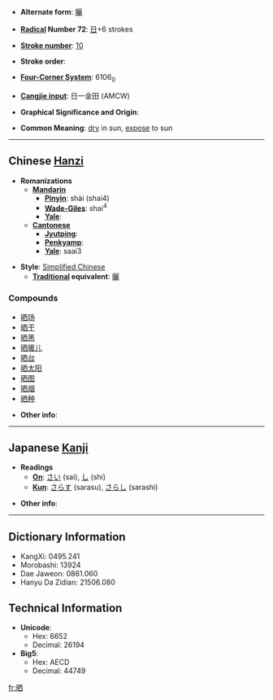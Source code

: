 * '''Alternate form''': [[曬]]

* '''[[Wiktionary:Chinese radical index| Radical]] Number 72''': [[Wiktionary:Chinese radical index 日|日]]+6 strokes

* '''[[Wiktionary:Chinese total strokes index|Stroke number]]''': [[Wiktionary:Chinese total strokes index 10|10]]

* '''Stroke order''': 

* '''[[Wiktionary:Chinese four corner index|Four-Corner System]]''': 6106<sub>0</sub>

* '''[[Wiktionary:Chinese Cangjie index|Cangjie input]]''': 日一金田 (AMCW)

* '''Graphical Significance and Origin''': 

* '''Common Meaning''': [[dry]] in sun, [[expose]] to sun

----

== Chinese [[Hanzi]] ==

* '''Romanizations'''
** '''[[Mandarin]]'''
*** '''[[Pinyin]]''': shài (shai4)
*** '''[[Wade-Giles]]''': shai<sup>4</sup>
*** '''[[Yale]]''': 
** '''[[Cantonese]]'''
*** '''[[Jyutping]]''':
*** '''[[Penkyamp]]''': 
*** '''[[Yale]]''': saai3

* '''Style''': [[Simplified Chinese]] 
** '''[[Traditional Chinese|Traditional]] equivalent''': [[曬]]

===Compounds===
*[[晒场]]
*[[晒干]]
*[[晒黑]]
*[[晒暖儿]]
*[[晒台]]
*[[晒太阳]]
*[[晒图]]
*[[晒烟]]
*[[晒种]]

* '''Other info''': 

----

== Japanese [[Kanji]] ==

* '''Readings'''
** '''[[On]]''': [[さい]] (sai), [[し]] (shi)
** '''[[Kun]]''': [[さらす]] (sarasu), [[さらし]] (sarashi)

* '''Other info''':  

----

== Dictionary Information ==

* KangXi: 0495.241
* Morobashi: 13924
* Dae Jaweon: 0861.060
* Hanyu Da Zidian: 21506.080

== Technical Information ==

* '''Unicode''':
** Hex: 6652
** Decimal: 26194
* '''Big5''':
** Hex: AECD
** Decimal: 44749

[[fr:晒]]